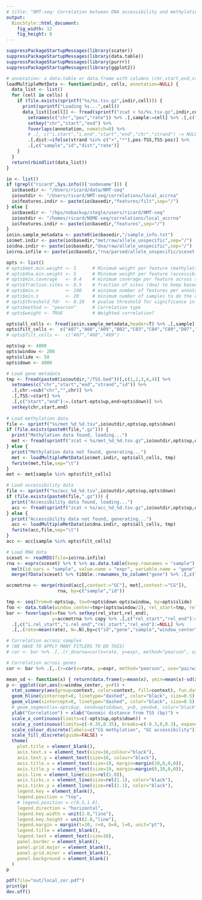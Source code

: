 ```yaml
---
# title: "NMT-seq: Correlation between DNA accessibility and methylation"
output: 
  BiocStyle::html_document: 
    fig_width: 12
    fig_height: 8
---
```


```r
suppressPackageStartupMessages(library(scater))
suppressPackageStartupMessages(library(data.table))
suppressPackageStartupMessages(library(purrr))
suppressPackageStartupMessages(library(ggplot2))
```

```r

# annotation: a data.table or data.frame with columns (chr,start,end,strand,id)
loadMultipleMetData <- function(indir, cells, annotation=NULL) {
  data_list <- list()
  for (cell in cells) {
    if (file.exists(sprintf("%s/%s.tsv.gz",indir,cell))) {
      print(sprintf("Loading %s...",cell))
      data_list[[cell]] <- fread(sprintf("zcat < %s/%s.tsv.gz",indir,cell), sep="\t", verbose=F, stringsAsFactors=F, showProgress=F) %>% 
        setnames(c("chr","pos","rate")) %>% .[,sample:=cell] %>% .[,c("start","end"):=list(pos,pos)] %>% 
        setkey("chr","start","end") %>%
        foverlaps(annotation, nomatch=0) %>% 
        # .[, c("i.start","i.end","start","end","chr","strand") := NULL] %>% 
        .[,dist:=ifelse(strand %in% c("+","*"),pos-TSS,TSS-pos)] %>% 
        .[,c("sample","id","dist","rate")]
    }
  }
  return(rbindlist(data_list))
}
```

```r
io <- list()
if (grepl("ricard",Sys.info()['nodename'])) {
  io$basedir <- "/Users/ricard/data/NMT-seq"
  io$outdir <- "/Users/ricard/NMT-seq/correlations/local_accrna"
  io$features.indir <- paste(io$basedir,"features/filt",sep="/")
} else {
  io$basedir <- "/hps/nobackup/stegle/users/ricard/NMT-seq"
  io$outdir <- "/homes/ricard/NOME-seq/correlations/local_accrna"
  io$features.indir <- paste(io$basedir,"features",sep="/")
}
io$in.sample_metadata <- paste0(io$basedir,"/sample_info.txt")
io$met.indir <- paste(io$basedir,"met/raw/allele_unspecific",sep="/")
io$dna.indir <- paste(io$basedir,"dna/raw/allele_unspecific",sep="/")
io$rna.infile <- paste(io$basedir,"rna/parsed/allele_unspecific/sceset.rds",sep="/")

opts <- list()
# opts$met.min.weight <- 5      # Minimum weight per feature (methylation)
# opts$dna.min.weight <- 5      # Minimum weight per feature (accessibility)
# opts$min.coverage   <- 0.4    # minimum coverage per feature across samples (methylation)
# opts$fraction.sites <- 0.5    # fraction of sites (dna) to keep based on variance
# opts$min.n          <- 100    # minimum number of features per annotation
# opts$min.s          <- 20     # minimum number of samples to do the correlation
# opts$threshold_fdr  <- 0.10   # pvalue threshold for significance in FDR
# opts$method <- "pearson"      # Correlation type
# opts$weight <- TRUE           # Weighted correlation? 

opts$all_cells <- fread(io$in.sample_metadata,header=T) %>% .[,sample]
opts$filt_cells <-  c("A07","A08","A09","B02","C03","C04","C09","D07","D08","E03","F05","F08","G01","G03","G06","H02","H03","H05")
# opts$filt_cells <-  c("A07","A08","A09")

opts$up <- 4000
opts$window <- 200
opts$slide <- 50
opts$down <- 4000
```

```r

# Load gene metadata
tmp <- fread(paste0(io$outdir,"/TSS.bed"))[,c(1,2,3,6,4)] %>%
  setnames(c("chr","start","end","strand","id")) %>%
  .[,chr:=sub("chr","",chr)] %>%
  .[,TSS:=start] %>%
  .[,c("start","end"):=.(start-opts$up,end+opts$down)] %>%
  setkey(chr,start,end)
  
# Load methylation data
file <- sprintf("%s/met_%d_%d.tsv",io$outdir,opts$up,opts$down)
if (file.exists(paste0(file,".gz"))) {
  print("Methylation data found, loading...")
  met <- fread(sprintf("zcat < %s/met_%d_%d.tsv.gz",io$outdir,opts$up,opts$down))
} else {
  print("Methylation data not found, generating...")
  met <- loadMultipleMetData(io$met.indir, opts$all_cells, tmp)
  fwrite(met,file,sep="\t")
}
met <- met[sample %in% opts$filt_cells]

# Load accessibility data
file <- sprintf("%s/acc_%d_%d.tsv",io$outdir,opts$up,opts$down)
if (file.exists(paste0(file,".gz"))) {
  print("Accessibility data found, loading...")
  acc <- fread(sprintf("zcat < %s/acc_%d_%d.tsv.gz",io$outdir,opts$up,opts$down))
} else {
  print("Accessibility data not found, generating...")
  acc <- loadMultipleMetData(io$dna.indir, opts$all_cells, tmp)
  fwrite(acc,file,sep="\t")
}
acc <- acc[sample %in% opts$filt_cells]

# Load RNA data
sceset <- readRDS(file=io$rna.infile)
rna <- exprs(sceset) %>% t %>% as.data.table(keep.rownames = "sample") %>% 
  melt(id.vars = "sample", value.name = "expr", variable.name = "gene") %>%
  merge(fData(sceset) %>% tibble::rownames_to_column("gene") %>% .[,c("gene","ens_id")] %>% setnames("ens_id","id"))
```

```r
accmetrna <- merge(rbind(acc[,context:="GC"], met[,context:="CG"]), 
                   rna, by=c("sample","id"))
```

<!-- ```{r general_filter, echo=FALSE} -->
<!-- # Filter genes with low coverage -->
<!-- # opts$min_cov <- 15 -->
<!-- # metrna <- metrna[,cov:=.N,by=c("id","gene","sample")] %>% .[cov>=opts$min_cov] %>% .[,cov:=NULL] -->
<!-- # accmetrna <- accmetrna[,cov:=.N,by=c("id","gene","sample","context")] %>% .[cov>=opts$min_cov] %>% .[,cov:=NULL] -->
<!-- ``` -->


```r
tmp <- seq(from=0-opts$up, to=0+opts$down-opts$window, by=opts$slide)
foo <- data.table(window_center=tmp+(opts$window/2), rel_start=tmp, rel_end=tmp+opts$window)
bar <- foverlaps(x=foo %>% setkey(rel_start,rel_end),
                 y=accmetrna %>% copy %>% .[,c("rel_start","rel_end"):=dist ] %>% setkey(rel_start,rel_end)) %>% 
  .[,c("i.rel_start","i.rel_end","rel_start","rel_end"):=NULL] %>%
  .[,.(rate=mean(rate), N=.N),by=c("id","gene","sample","window_center","expr","context")]
```


<!-- ```{r filter_across_samples, echo=FALSE} -->
<!-- # Filter to compute correlations across samples -->
<!-- opts$min_cov <- 10 -->
<!-- metrna <- metrna[,cov:=.N,by=c("id","gene","sample")] %>% .[cov>=opts$min_cov] %>% .[,cov:=NULL] -->
<!-- ``` -->


```r

# Correlation across samples
# (WE HAVE TO APPLY MANY FITLERS TO DO THIS)
# cor <- bar %>% .[,.(r_dnarna=cor(x=rate, y=expr, method="pearson", use="pairwise.complete.obs")), by=c("window_center","id")]

# Correlation across genes
cor <- bar %>% .[,.(r=cor(x=rate, y=expr, method="pearson", use="pairwise.complete.obs")), by=c("window_center","sample","context")]
```

```r
mean_sd <- function(x) { return(data.frame(y=mean(x), ymin=mean(x)-sd(x), ymax=mean(x)+sd(x))) }
p <- ggplot(cor,aes(x=window_center, y=r)) +
  stat_summary(aes(group=context, color=context, fill=context), fun.data=mean_sd, geom="smooth", alpha=0.2, size=1.0) +
  geom_hline(yintercept=0, linetype="dashed", color="black", size=0.5) +
  geom_vline(xintercept=0, linetype="dashed", color="black", size=0.5) +
  # geom_segment(x=-opts$up, xend=opts$down, y=0, yend=0, color="black", size=0.5,  linetype="dashed") +
  ylab("Correlation") + xlab("Genomic distance from TSS (bp)") +
  scale_x_continuous(limits=c(-opts$up,opts$down)) +
  scale_y_continuous(limits=c(-0.35,0.35), breaks=c(-0.3,0,0.3), expand=c(0,0)) +
  scale_colour_discrete(labels=c("CG methylation", "GC accessibility")) +
  scale_fill_discrete(guide=FALSE) +
  theme(
    plot.title = element_blank(),
    axis.text.x = element_text(size=16,colour="black"),
    axis.text.y = element_text(size=16, colour="black"),
    axis.title.x = element_text(size=19, margin=margin(10,0,0,0)),
    axis.title.y = element_text(size=19, margin=margin(0,10,0,0)),
    axis.line = element_line(size=rel(1.0)),
    axis.ticks.x = element_line(size=rel(1.1), color="black"),
    axis.ticks.y = element_line(size=rel(1.1), color="black"),
    legend.key = element_blank(),
    legend.position = "top",
    # legend.position = c(0.5,1.0),
    legend.direction = "horizontal",
    legend.key.width = unit(2.0,"line"),
    legend.key.height = unit(2.0,"line"),
    legend.margin = margin(t=10, r=0, b=0, l=0, unit="pt"),
    legend.title = element_blank(),
    legend.text = element_text(size=16),
    panel.border = element_blank(),
    panel.grid.major = element_blank(),
    panel.grid.minor = element_blank(),
    panel.background = element_blank()
  )
p

pdf(file="out/local_cor.pdf")
print(p)
dev.off()
```

<!-- ```{r zoom_corplot, echo=FALSE} -->

<!-- p <- ggplot(cor[window_center>=-500 & window_center<=500 & context=="GC"], aes(x=window_center, y=r)) + -->
<!--   stat_summary(fun.data=mean_sd, geom="smooth", color="#00BFC4", fill="#00BFC4", alpha=0.2, size=1.0) + -->
<!--   # geom_hline(yintercept=0, linetype="dashed", color="black", size=0.5) + -->
<!--   geom_vline(xintercept=0, linetype="dashed", color="black", size=0.5) + -->
<!--   # geom_segment(x=-opts$up, xend=opts$down, y=0, yend=0, color="black", size=0.5,  linetype="dashed") + -->
<!--   ylab("Correlation") + xlab("") + -->
<!--   # scale_x_continuous(limits=c(-500,500)) + -->
<!--   scale_y_continuous(limits=c(0,0.31), expand=c(0,0)) + -->
<!--   # scale_colour_discrete(labels=c("CG methylation", "GC accessibility")) + -->
<!--   # scale_fill_discrete(guide=FALSE) +q  -->
<!--   theme( -->
<!--     plot.title = element_blank(), -->
<!--     axis.text.x = element_text(size=12,colour="black"), -->
<!--     axis.text.y = element_text(size=12, colour="black"), -->
<!--     axis.title.x = element_blank(), -->
<!--     axis.title.y = element_text(size=13, margin=margin(0,10,0,0)), -->
<!--     axis.line = element_line(size=rel(1.0)), -->
<!--     axis.ticks.x = element_line(size=rel(1.1), color="black"), -->
<!--     axis.ticks.y = element_line(size=rel(1.1), color="black"), -->
<!--     legend.key = element_blank(), -->
<!--     legend.position = "top", -->
<!--     # legend.position = c(0.5,1.0), -->
<!--     legend.direction = "horizontal", -->
<!--     legend.key.width = unit(2.0,"line"), -->
<!--     legend.key.height = unit(2.0,"line"), -->
<!--     legend.margin = margin(t=10, r=0, b=0, l=0, unit="pt"), -->
<!--     legend.title = element_blank(), -->
<!--     legend.text = element_text(size=12), -->
<!--     panel.border = element_blank(), -->
<!--     panel.grid.major = element_blank(), -->
<!--     panel.grid.minor = element_blank(), -->
<!--     panel.background = element_blank() -->
<!--   ) -->
<!-- print(p) -->

<!-- # pdf(file=io$plot.outfile, width=5, height=5) -->
<!-- # print(p) -->
<!-- # dev.off() -->
<!-- ``` -->

